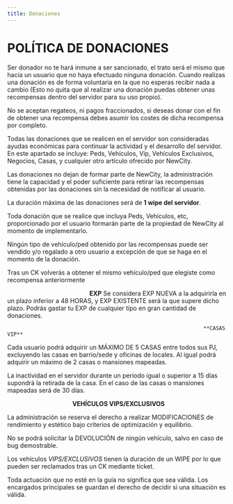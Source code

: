 ```yaml
---
title: Donaciones
---
```



# **POLÍTICA DE DONACIONES**

Ser donador no te hará inmune a ser sancionado, el trato será el mismo que hacia un usuario que no haya efectuado ninguna donación.
Cuando realizas una donación es de forma voluntaria en la que no esperas recibir nada a cambio (Esto no quita que al realizar una donación puedas obtener unas recompensas dentro del servidor para su uso propio). 

No se aceptan regateos, ni pagos fraccionados, si deseas donar con el fin de obtener una recompensa debes asumir los costes de dicha recompensa por completo. 

Todas las donaciones que se realicen en el servidor son consideradas ayudas económicas para continuar la actividad y el desarrollo del servidor. En este apartado se incluye: Peds, Vehículos, Vip, Vehículos Exclusivos, Negocios, Casas, y cualquier otro artículo ofrecido por NewCity.

Las donaciones no dejan de formar parte de NewCity, la administración tiene la capacidad y el poder suficiente para retirar las recompensas obtenidas por las donaciones sin la necesidad de notificar al usuario.

La duración máxima de las donaciones será de **1 wipe del servidor**.

Toda donación que se realice que incluya Peds, Vehículos, etc, proporcionado por el usuario formarán parte de la propiedad de NewCity al momento de implementarlo.

Ningún tipo de vehículo/ped obtenido por las recompensas puede ser vendido y/o regalado a otro usuario a excepción de que se haga en el momento de la donación.

Tras un CK volverás a obtener el mismo vehículo/ped que elegiste como recompensa anteriormente

                                                                      **EXP**
Se considera EXP NUEVA a la adquirirla en un plazo inferior a 48 HORAS, y EXP EXISTENTE será la que supere dicho plazo. Podrás gastar tu EXP de cualquier tipo en gran cantidad de donaciones.   
                
                                                                   **CASAS VIP**

Cada usuario podrá adquirir un MÁXIMO DE 5 CASAS entre todos sus PJ, excluyendo las casas en barrio/sede y oficinas de locales. Al igual podrá adquirir un máximo de 2 casas o mansiones mapeadas.

La inactividad en el servidor durante un periodo igual o superior a 15 días supondrá la retirada de la casa. En el caso de las casas o mansiones mapeadas será de 30 días.

                                                             **VEHÍCULOS VIPS/EXCLUSIVOS** 

La administración se reserva el derecho a realizar MODIFICACIONES de rendimiento y estético bajo criterios de optimización y equilibrio.

No se podrá solicitar la DEVOLUCIÓN de ningún vehículo, salvo en caso de bug demostrable. 

Los vehículos *VIPS/EXCLUSIVOS* tienen la duración de un WIPE por lo que pueden ser reclamados tras un CK mediante ticket.

Toda actuación que no esté en la guía no significa que sea válida. Los encargados principales se guardan el derecho de decidir si una situación es válida. 